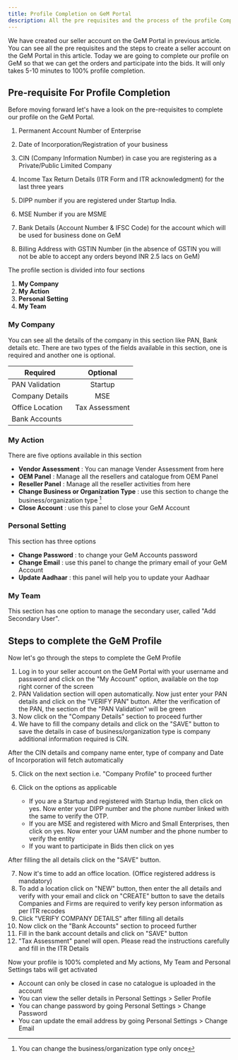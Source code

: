 ```yaml
---
title: Profile Completion on GeM Portal
description: All the pre requisites and the process of the profile Completion on GeM Portal
---
```


We have created our seller account on the GeM Portal in previous article. You can see all the pre requisites and the steps to create a seller account on the GeM Portal in <Link href="/gem-registration">this article</Link>.
Today we are going to complete our profile on GeM so that we can get the orders and participate into the bids. It will only takes 5-10 minutes to 100% profile completion.

## Pre-requisite For Profile Completion

Before moving forward let's have a look on the pre-requisites to complete our profile on the GeM Portal.

1. Permanent Account Number of Enterprise

2. Date of Incorporation/Registration of your business
3. CIN (Company Information Number) in case you are registering as a Private/Public Limited
   Company
4. Income Tax Return Details (ITR Form and ITR acknowledgment) for the last three years
5. DIPP number if you are registered under Startup India.
6. MSE Number if you are MSME
7. Bank Details (Account Number & IFSC Code) for the account which will be used for business
   done on GeM
8. Billing Address with GSTIN Number (in the absence of GSTIN you will not be able to accept
   any orders beyond INR 2.5 lacs on GeM)

The profile section is divided into four sections

1. **My Company**
2. **My Action**
3. **Personal Setting**
4. **My Team**

### My Company

You can see all the details of the company in this section like PAN, Bank details etc. There are two types of the fields available in this section, one is required and another one is optional.

| Required        |    Optional    |
| --------------- | :------------: |
| PAN Validation  |    Startup     |
| Company Details |      MSE       |
| Office Location | Tax Assessment |
| Bank Accounts   |

### My Action

There are five options available in this section

- **Vendor Assessment** : You can manage Vender Assessment from here
- **OEM Panel** : Manage all the resellers and catalogue from OEM Panel
- **Reseller Panel** : Manage all the reseller activities from here
- **Change Business or Organization Type** : use this section to change the business/organization type [^note]
- **Close Account** : use this panel to close your GeM Account

### Personal Setting

This section has three options

- **Change Password** : to change your GeM Accounts password
- **Change Email** : use this panel to change the primary email of your GeM Account
- **Update Aadhaar** : this panel will help you to update your Aadhaar

### My Team

This section has one option to manage the secondary user, called "Add Secondary User".

## Steps to complete the GeM Profile

Now let's go through the steps to complete the GeM Profile

1. Log in to your seller account on the GeM Portal with your username and password and click on the "My Account" option, available on the top right corner of the screen
2. PAN Validation section will open automatically. Now just enter your PAN details and click on the "VERIFY PAN" button. After the verification of the PAN, the section of the "PAN Validation" will be green
3. Now click on the "Company Details" section to proceed further
4. We have to fill the company details and click on the "SAVE" button to save the details
   in case of business/organization type is company additional information required is CIN.

After the CIN details and company name enter, type of company and Date of Incorporation will fetch automatically

5. Click on the next section i.e. "Company Profile" to proceed further 
6. Click on the options as applicable

    - If you are a Startup and registered with Startup India, then click on yes. Now enter your DIPP number and the phone number linked with the same to verify the OTP.
    - If you are MSE and registered with Micro and Small Enterprises, then click on yes. Now enter your UAM number and the phone number to verify the entity
    - If you want to participate in Bids then click on yes

After filling the all details click on the "SAVE" button.

7. Now it's time to add an office location. (Office registered address is mandatory)
8. To add a location click on "NEW" button, then enter the all details and verify with your email and click on "CREATE" button to save the details
Companies and Firms are required to verify key person information as per ITR recodes
9. Click "VERIFY COMPANY DETAILS" after filling all details
10. Now click on the "Bank Accounts" section to proceed further
11. Fill in the bank account details and click on "SAVE" button
12. "Tax Assessment" panel will open. Please read the instructions carefully and fill in the ITR Details

Now your profile is 100% completed and My actions, My Team and Personal Settings tabs will get activated

[^note]: You can change the business/organization type only once
- Account can only be closed in case no catalogue is uploaded in the account
- You can view the seller details in Personal Settings > Seller Profile
- You can change password by going Personal Settings > Change Password
- You can update the email address by going Personal Settings > Change Email